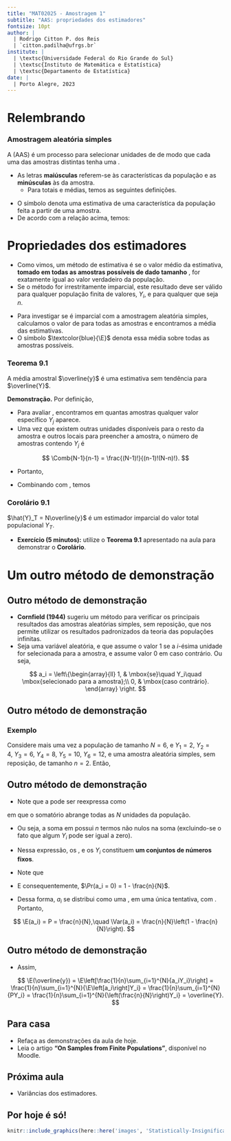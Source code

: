 ```yaml
---
title: "MAT02025 - Amostragem 1"
subtitle: "AAS: propriedades dos estimadores"
fontsize: 10pt
author: |
  | Rodrigo Citton P. dos Reis
  | `citton.padilha@ufrgs.br`
institute: |
  | \textsc{Universidade Federal do Rio Grande do Sul}
  | \textsc{Instituto de Matemática e Estatística}
  | \textsc{Departamento de Estatística}
date: |
  | Porto Alegre, 2023
---
```


# Relembrando {.allowframebreaks}


::: {.block}

### Amostragem aleatória simples

A \structure{amostragem aleatória simples}\footnote{Também conhecida como {\bf amostragem casual simples} ou {\bf amostragem acidental irrestrita}} (AAS) é um processo para selecionar \structure{$n$} unidades de \structure{$N$} de modo que cada uma das \structure{$_NC_n$} amostras distintas tenha uma \structure{chance igual de ser extraída}.

:::

\framebreak

- As letras __maiúsculas__ referem-se às características da população e as __minúsculas__ às da amostra.
    + Para totais e médias, temos as seguintes definições.

\begin{mybox}{Na população}
\structure{Total}

$$
Y_T = \sum_{i = 1}^N{Y_i} = Y_1 + Y_2 + \ldots + Y_N.
$$

\structure{Média}

$$
\overline{Y} = \frac{\sum_{i = 1}^N{Y_i}}{N} = \frac{Y_1 + Y_2 + \ldots + Y_N}{N}.
$$
\end{mybox}

\begin{mybox}{Na amostra}
\structure{Total}

$$
y_T = \sum_{i = 1}^n{Y_i} = Y_1 + Y_2 + \ldots + Y_n.
$$

\structure{Média}

$$
\overline{y} = \frac{\sum_{i = 1}^n{Y_i}}{n} = \frac{Y_1 + Y_2 + \ldots + Y_n}{n}.
$$
\end{mybox}

\framebreak

- O símbolo \structure{``$\ \hat{}\ $''} denota uma estimativa de uma característica da população feita a partir de uma amostra.
- De acordo com a relação acima, temos:

\begin{table}[]
\begin{tabular}{lll}
\hline
 &  & Estimador \\
\hline
Média da população $\overline{Y}$ & & $\displaystyle{\hat{\overline{Y}} = \overline{y} = \sum_{i=1}^n{Y_i}/n}$ \\
Total da população $Y_T$ & & $\displaystyle{\hat{Y}_T = N\overline{y} = N\sum_{i=1}^n{Y_i}/n}$ \\
Índice da população $R$ & & $\displaystyle{\hat{R} = \sum_{i=1}^n{Y_i}/\sum_{i=1}^n{X_i}}$ \\
\hline
\end{tabular}
\end{table}

# Propriedades dos estimadores {.allowframebreaks}

- Como vimos, um método de estimativa é \structure{imparcial (não viciado, não enviesado, não tendencioso)}  se o valor médio da estimativa, __tomado em todas as amostras possíveis de dado tamanho__ \structure{$n$}, for exatamente igual ao valor verdadeiro da população. 
- Se o método for irrestritamente imparcial, este resultado deve ser válido para qualquer população finita de valores, $Y_i$, e para qualquer que seja $n$.

\framebreak

- Para investigar se \structure{$\overline{y}$} é imparcial com a amostragem aleatória simples, calculamos o valor de \structure{$\overline{y}$} para todas as amostras \structure{$_NC_n$} e encontramos a média das estimativas.
- O símbolo $\textcolor{blue}{\E}$ denota essa média sobre todas as amostras possíveis.

\framebreak

::: {.block}

### Teorema 9.1

A média amostral $\overline{y}$ é uma estimativa sem tendência para $\overline{Y}$.

:::

\framebreak

__Demonstração.__ Por definição,

\footnotesize

\begin{align} 
\label{vies1}
\E(\overline{y}) &= \sum_{i=1}^{\Comb{N}{n}}{\left[\overline{y}_i\times\pi_i\right]} \nonumber\\
 &= \sum_{i=1}^{\Comb{N}{n}}{\left[\overline{y}_i\times \frac{1}{\Comb{N}{n}}\right]}\ \textcolor{red}{(\pi_i = 1/{\Comb{N}{n}})} \nonumber\\
 &= \frac{1}{N!/[n!(N - n)!]}\sum_{i=1}^{\Comb{N}{n}}{\left[\frac{1}{n}\sum_{j = 1}^n{Y_j(i)}\right]} \nonumber\\
 &= \frac{1}{n[N!/n!(N - n)!]}\textcolor{red}{\sum_{i=1}^{\Comb{N}{n}}{[Y_1(i) + Y_2(i) + \ldots + Y_n(i)]}}.
\end{align} 

\framebreak

\normalsize

- Para avaliar \textcolor{red}{essa soma}, encontramos em quantas amostras qualquer valor específico $Y_j$ aparece.
- Uma vez que existem \structure{$(N -1)$} outras unidades disponíveis para o resto da amostra e \structure{$(n -1)$} outros locais para preencher a amostra, o número de amostras contendo $Y_j$ é

$$
\Comb{N-1}{n-1} = \frac{(N-1)!}{(n-1)!(N-n)!}.
$$

\framebreak

- Portanto,

\footnotesize

\begin{align} 
\label{vies2}
\textcolor{red}{\sum_{i=1}^{\Comb{N}{n}}{[Y_1(i) + Y_2(i) + \ldots + Y_n(i)]}} &= \Comb{N-1}{n-1}\times Y_1 + \Comb{N-1}{n-1}\times Y_2 + \ldots \Comb{N-1}{n-1}\times Y_N \nonumber\\
&= \Comb{N-1}{n-1}\times (Y_1 + Y_2 + \ldots + Y_N) \nonumber\\
&= \Comb{N-1}{n-1}\times \sum_{j=1}^N{Y_j} \nonumber\\
&= \textcolor{blue}{\frac{(N-1)!}{(n-1)!(N-n)!}\times \sum_{j=1}^N{Y_j}}.
\end{align} 

\framebreak

\normalsize

- Combinando \eqref{vies2} com \eqref{vies1}, temos

\begin{align} 
\label{vies3}
\textcolor{black}{\E(\overline{y})} &= \frac{n!(N - n)!}{nN!}\times\textcolor{blue}{\frac{(N-1)!}{(n-1)!(N-n)!}\times \sum_{j=1}^N{Y_j}} \nonumber\\
&= \frac{n(n-1)!(N - n)!}{nN(N-1)!}\times\frac{(N-1)!}{(n-1)!(N-n)!}\times \sum_{j=1}^N{Y_j} \nonumber\\
&= \frac{1}{N}\sum_{j=1}^N{Y_j} = \textcolor{black}{\overline{Y}}.
\end{align} 

\framebreak

::: {.block}

### Corolário 9.1

$\hat{Y}_T = N\overline{y}$ é um estimador imparcial do valor total populacional $Y_T$.

:::

- __Exercício (5 minutos):__ utilize o __Teorema 9.1__ apresentado na aula para demonstrar o __Corolário__.

# Um outro método de demonstração

## Outro método de demonstração {.allowframebreaks}

- __Cornfield (1944)__\footnote{Cornfield, J. (1944). \emph{On Samples from Finite Populations}. Journal of the American Statistical Association, 39(226), 236.} sugeriu um método para verificar os principais resultados das amostras aleatórias simples, sem reposição, que nos permite utilizar os resultados padronizados da teoria das populações infinitas.
- Seja \structure{$a_i$} uma variável aleatória, e que assume o valor $1$ se a $i$-ésima unidade for selecionada para a amostra, e assume valor $0$ em caso contrário\footnote{Alguns autores utilizam a notação $Y_i = a_iY_i^{obs} + (1 - a_i)Y_i^{aus}$, em que $obs$ e $aus$ represetam {\bf observado} e {\bf ausente}, respectivamente.}. Ou seja,

$$
a_i = \left\{\begin{array}{ll}
1, & \mbox{se}\quad Y_i\quad \mbox{selecionado para a amostra};\\
0, & \mbox{caso contrário}.
\end{array}
\right.
$$

## Outro método de demonstração {.allowframebreaks}

### Exemplo

Considere mais uma vez a população de tamanho $N = 6$, e $Y_1 = 2,\ Y_2 = 4,\ Y_3 = 6,\ Y_4 = 8,\ Y_5 = 10,\ Y_6 = 12$, e uma amostra aleatória simples, sem reposição, de tamanho $n = 2$. Então,

\begin{table}[]
\begin{tabular}{ccccccccc}
\hline
         &               &           & \multicolumn{6}{c}{Indicadores de seleção}                      \\ \cline{4-9} 
Sorteio  & Probabilidade & Amostra   & $a_1$    & $a_2$    & $a_3$    & $a_4$    & $a_5$    & $a_6$    \\
1        & $1/15$        & $(2,4)$   & 1        & 1        & 0        & 0        & 0        & 0        \\
2        & $1/15$        & $(2,6)$   & 1        & 0        & 1        & 0        & 0        & 0        \\
$\vdots$ & $\vdots$      & $\vdots$  & $\vdots$ & $\vdots$ & $\vdots$ & $\vdots$ & $\vdots$ & $\vdots$ \\
15       & $1/15$        & $(10,12)$ & 0        & 0        & 0        & 0        & 1        & 1        \\ \hline
\end{tabular}
\end{table}

## Outro método de demonstração {.allowframebreaks}

- Note que a \structure{média amostral} pode ser reexpressa como

\begin{equation}
\label{aas:media_a}
\overline{y} = \frac{1}{n}\sum_{i=1}^{N}{a_iY_i},
\end{equation}

em que o somatório abrange todas as $N$ unidades da população.

- Ou seja, a soma em \eqref{aas:media_a} possui $n$ termos não nulos na soma (excluindo-se o fato que algum $Y_i$ pode ser igual a zero).

\framebreak

- Nessa expressão, os \structure{$a_i$ são variáveis aleatórias}, e os $Y_i$ constituem __um conjuntos de números fixos__.

- Note que

\begin{align*}
\Pr(a_i = 1) &= \frac{\#\ \mbox{amostras que incluem o}\ i\mbox{-ésimo elemento}}{\#\ \mbox{amostras que podem ser sorteadas}}\\
&= \frac{\Comb{N-1}{n-1}}{\Comb{N}{n}} \\
&= \frac{(N-1)!}{(n-1)!(N-n)!}\times\frac{n!(N-n)!}{N!} = \frac{n}{N}.
\end{align*}

- E consequentemente, $\Pr(a_i = 0) = 1 - \frac{n}{N}$.

\framebreak

- Dessa forma, $a_i$ se distribui como uma \structure{variável binomial}, em uma única tentativa\footnote{Ou seja, uma variável com distribuição Bernoulli.}, com \structure{$P = n/N$}. Portanto,

$$
\E(a_i) = P = \frac{n}{N},\quad \Var(a_i) = \frac{n}{N}\left(1 - \frac{n}{N}\right).
$$

## Outro método de demonstração {.allowframebreaks}

- Assim,

\footnotesize

$$
\E(\overline{y}) = \E\left[\frac{1}{n}\sum_{i=1}^{N}{a_iY_i}\right] = \frac{1}{n}\sum_{i=1}^{N}{\E\left[a_i\right]Y_i} = \frac{1}{n}\sum_{i=1}^{N}{PY_i} = \frac{1}{n}\sum_{i=1}^{N}{\left(\frac{n}{N}\right)Y_i} = \overline{Y}.
$$

## Para casa

- Refaça as demonstrações da aula de hoje.
- Leia o artigo __"On Samples from Finite Populations"__\footnote{Cornfield, J. (1944). \emph{On Samples from Finite Populations}. Journal of the American Statistical Association, 39(226), 236.}, disponível no Moodle.

## Próxima aula

- Variâncias dos estimadores.

## Por hoje é só!

\begin{center}
{\bf Bons estudos!}
\end{center}

```r

knitr::include_graphics(here::here('images', 'Statistically-Insignificant-mickey.jpg'))

```

